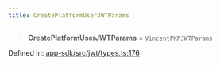 ```yaml
---
title: CreatePlatformUserJWTParams
---
```


> **CreatePlatformUserJWTParams** = `VincentPKPJWTParams`

Defined in: [app-sdk/src/jwt/types.ts:176](https://github.com/LIT-Protocol/Vincent/blob/59bbcc58961d006596c8c80671cc1200f69f2946/packages/libs/app-sdk/src/jwt/types.ts#L176)
